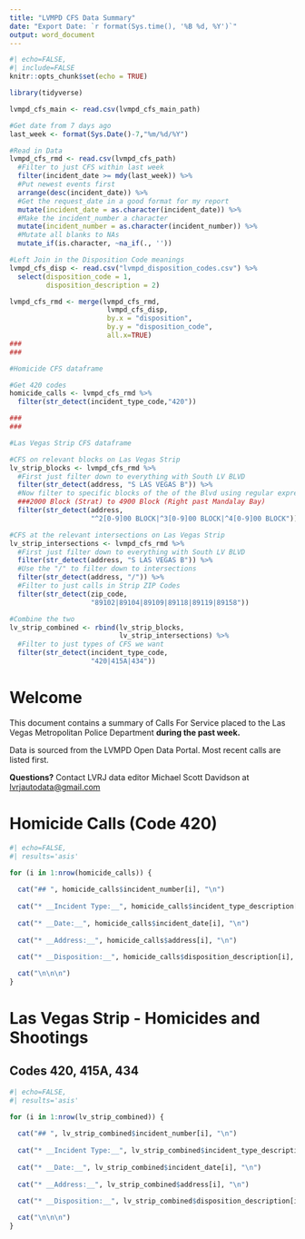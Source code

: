```yaml
---
title: "LVMPD CFS Data Summary"
date: "Export Date: `r format(Sys.time(), '%B %d, %Y')`"
output: word_document
---
```


```r
#| echo=FALSE,
#| include=FALSE
knitr::opts_chunk$set(echo = TRUE)

library(tidyverse)

lvmpd_cfs_main <- read.csv(lvmpd_cfs_main_path)

#Get date from 7 days ago
last_week <- format(Sys.Date()-7,"%m/%d/%Y")

#Read in Data
lvmpd_cfs_rmd <- read.csv(lvmpd_cfs_path) 
  #Filter to just CFS within last week
  filter(incident_date >= mdy(last_week)) %>% 
  #Put newest events first
  arrange(desc(incident_date)) %>% 
  #Get the request_date in a good format for my report
  mutate(incident_date = as.character(incident_date)) %>% 
  #Make the incident_number a character
  mutate(incident_number = as.character(incident_number)) %>% 
  #Mutate all blanks to NAs
  mutate_if(is.character, ~na_if(., ''))

#Left Join in the Disposition Code meanings
lvmpd_cfs_disp <- read.csv("lvmpd_disposition_codes.csv") %>% 
  select(disposition_code = 1,
         disposition_description = 2)

lvmpd_cfs_rmd <- merge(lvmpd_cfs_rmd, 
                        lvmpd_cfs_disp,
                        by.x = "disposition",
                        by.y = "disposition_code",
                        all.x=TRUE)
###
###

#Homicide CFS dataframe

#Get 420 codes 
homicide_calls <- lvmpd_cfs_rmd %>% 
  filter(str_detect(incident_type_code,"420"))

###
###

#Las Vegas Strip CFS dataframe

#CFS on relevant blocks on Las Vegas Strip
lv_strip_blocks <- lvmpd_cfs_rmd %>%
  #First just filter down to everything with South LV BLVD
  filter(str_detect(address, "S LAS VEGAS B")) %>% 
  #Now filter to specific blocks of the of the Blvd using regular expressions
  ###2000 Block (Strat) to 4900 Block (Right past Mandalay Bay)
  filter(str_detect(address,
                    "^2[0-9]00 BLOCK|^3[0-9]00 BLOCK|^4[0-9]00 BLOCK"))

#CFS at the relevant intersections on Las Vegas Strip
lv_strip_intersections <- lvmpd_cfs_rmd %>%
  #First just filter down to everything with South LV BLVD
  filter(str_detect(address, "S LAS VEGAS B")) %>% 
  #Use the "/" to filter down to intersections
  filter(str_detect(address, "/")) %>% 
  #Filter to just calls in Strip ZIP Codes
  filter(str_detect(zip_code,
                    "89102|89104|89109|89118|89119|89158"))

#Combine the two
lv_strip_combined <- rbind(lv_strip_blocks,
                           lv_strip_intersections) %>% 
  #Filter to just types of CFS we want
  filter(str_detect(incident_type_code,
                    "420|415A|434"))
```

# Welcome

This document contains a summary of Calls For Service placed to the Las Vegas Metropolitan Police Department **during the past week.** 

Data is sourced from the LVMPD Open Data Portal. Most recent calls are listed first.

**Questions?** Contact LVRJ data editor Michael Scott Davidson at <lvrjautodata@gmail.com>

# Homicide Calls (Code 420)

```r
#| echo=FALSE,
#| results='asis'

for (i in 1:nrow(homicide_calls)) {
  
  cat("## ", homicide_calls$incident_number[i], "\n")
  
  cat("* __Incident Type:__", homicide_calls$incident_type_description[i], "\n")
  
  cat("* __Date:__", homicide_calls$incident_date[i], "\n")
  
  cat("* __Address:__", homicide_calls$address[i], "\n")
  
  cat("* __Disposition:__", homicide_calls$disposition_description[i], "\n")

  cat("\n\n\n")
}
```



# Las Vegas Strip - Homicides and Shootings
## Codes 420, 415A, 434

```r
#| echo=FALSE,
#| results='asis'

for (i in 1:nrow(lv_strip_combined)) {
  
  cat("## ", lv_strip_combined$incident_number[i], "\n")
  
  cat("* __Incident Type:__", lv_strip_combined$incident_type_description[i], "\n")
  
  cat("* __Date:__", lv_strip_combined$incident_date[i], "\n")
  
  cat("* __Address:__", lv_strip_combined$address[i], "\n")
  
  cat("* __Disposition:__", lv_strip_combined$disposition_description[i], "\n")

  cat("\n\n\n")
}
```
